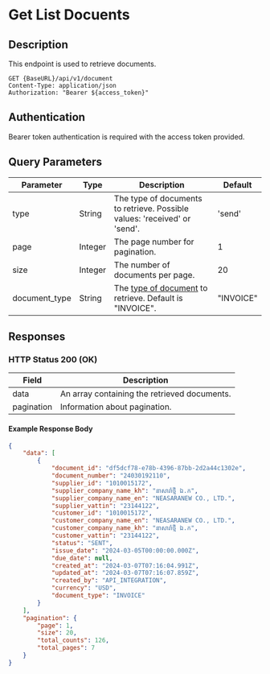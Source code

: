 # Get List Docuents

## Description
This endpoint is used to retrieve documents.

```http
GET {BaseURL}/api/v1/document
Content-Type: application/json
Authorization: "Bearer ${access_token}"
```

## Authentication
Bearer token authentication is required with the access token provided.

## Query Parameters
| Parameter        | Type    | Description                                              | Default   |
|------------------|---------|----------------------------------------------------------|-----------|
| type             | String  | The type of documents to retrieve. Possible values: 'received' or 'send'. | 'send'    |
| page             | Integer | The page number for pagination.                          | 1         |
| size             | Integer | The number of documents per page.                        | 20        |
| document_type    | String  | The [type of document](/data-type/document-type) to retrieve. Default is "INVOICE".  | "INVOICE" |

## Responses

### HTTP Status 200 (OK)
| Field         | Description                                    |
|---------------|------------------------------------------------|
| data          | An array containing the retrieved documents.   |
| pagination    | Information about pagination.                  |

#### Example Response Body
```json
{
    "data": [
        {
            "document_id": "df5dcf78-e78b-4396-87bb-2d2a44c1302e",
            "document_number": "24030192110",
            "supplier_id": "1010015172",
            "supplier_company_name_kh": "នាសារ៉ាថ្មី ឯ.ក",
            "supplier_company_name_en": "NEASARANEW CO., LTD.",
            "supplier_vattin": "23144122",
            "customer_id": "1010015172",
            "customer_company_name_en": "NEASARANEW CO., LTD.",
            "customer_company_name_kh": "នាសារ៉ាថ្មី ឯ.ក",
            "customer_vattin": "23144122",
            "status": "SENT",
            "issue_date": "2024-03-05T00:00:00.000Z",
            "due_date": null,
            "created_at": "2024-03-07T07:16:04.991Z",
            "updated_at": "2024-03-07T07:16:07.859Z",
            "created_by": "API_INTEGRATION",
            "currency": "USD",
            "document_type": "INVOICE"
        }
    ],
    "pagination": {
        "page": 1,
        "size": 20,
        "total_counts": 126,
        "total_pages": 7
    }
}
